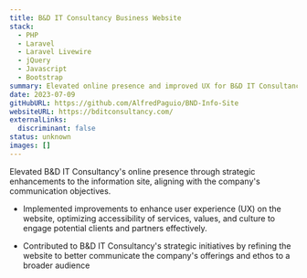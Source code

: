```yaml
---
title: B&D IT Consultancy Business Website
stack:
  - PHP
  - Laravel
  - Laravel Livewire
  - jQuery
  - Javascript
  - Bootstrap
summary: Elevated online presence and improved UX for B&D IT Consultancy site.
date: 2023-07-09
gitHubURL: https://github.com/AlfredPaguio/BND-Info-Site
websiteURL: https://bditconsultancy.com/
externalLinks:
  discriminant: false
status: unknown
images: []
---
```

Elevated B\&D IT Consultancy's online presence through strategic enhancements to the information site, aligning with the company's communication objectives.

* Implemented improvements to enhance user experience (UX) on the website, optimizing accessibility of services, values, and culture to engage potential clients and partners effectively.

* Contributed to B\&D IT Consultancy's strategic initiatives by refining the website to better communicate the company's offerings and ethos to a broader audience
